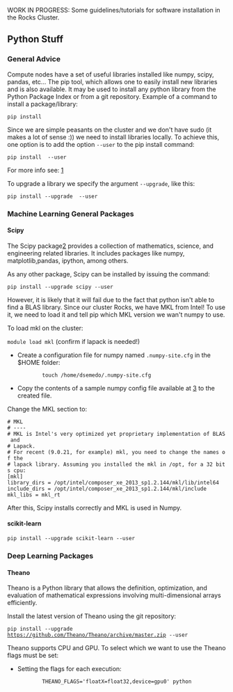 WORK IN PROGRESS: Some guidelines/tutorials for software installation in the Rocks Cluster.

== Python Stuff ==

=== General Advice ===

Compute nodes have a set of useful libraries installed like numpy, scipy, pandas, etc...
The pip tool, which allows one to easily install new libraries and is also available. It may be used to install any python library from the Python Package Index or from a git repository.
Example of a command to install a package/library:

<code>pip install <package_name></code>
 
Since we are simple peasants on the cluster and we don't have sudo (it makes a lot of sense :)) we need to install libraries locally.
To achieve this, one option is to add the option <code>--user</code> to the pip install command:

<code>pip install <package_name> --user</code>

For more info see: [http://pip-python3.readthedocs.org/en/latest/user_guide.html#user-installs]

To upgrade a library we specify the argument <code>--upgrade</code>, like this:

<code>pip install --upgrade <package_name> --user</code>

=== Machine Learning General Packages ===


==== Scipy ====

The Scipy package[https://www.scipy.org/] provides a collection of mathematics, science, and engineering related libraries. It includes packages like numpy, matplotlib,pandas, ipython, among others. 

As any other package, Scipy can be installed by issuing the command:

<code>pip install --upgrade scipy --user</code>

However, it is likely that it will fail due to the fact that python isn't able to find a BLAS library. Since our cluster Rocks, we have MKL from Intel! To use it, we need to load it and tell pip which MKL version we wan't numpy to use.

To load mkl on the cluster:

<code>module load mkl</code> (confirm if lapack is needed!)



* Create a configuration file for numpy named <code>.numpy-site.cfg</code> in the $HOME folder:

:: <code>touch /home/dsemedo/.numpy-site.cfg</code>
* Copy the contents of a sample numpy config file available at [https://github.com/numpy/numpy/blob/master/site.cfg.example] to the created file.

Change the MKL section to:
 
 # MKL
 # ----
 # MKL is Intel's very optimized yet proprietary implementation of BLAS and
 # Lapack.
 # For recent (9.0.21, for example) mkl, you need to change the names of the
 # lapack library. Assuming you installed the mkl in /opt, for a 32 bits cpu:
 [mkl]
 library_dirs = /opt/intel/composer_xe_2013_sp1.2.144/mkl/lib/intel64 
 include_dirs = /opt/intel/composer_xe_2013_sp1.2.144/mkl/include
 mkl_libs = mkl_rt


After this, Scipy installs correctly and MKL is used in Numpy.



==== scikit-learn ====

<code>pip install --upgrade scikit-learn --user</code>

=== Deep Learning Packages ===

==== Theano ====

Theano is a Python library that allows the definition, optimization, and evaluation of mathematical expressions involving multi-dimensional arrays efficiently. 

Install the latest version of Theano using the git repository:

<code>pip install --upgrade https://github.com/Theano/Theano/archive/master.zip --user</code>

Theano supports CPU and GPU. To select which we want to use the Theano flags must be set:

* Setting the flags for each execution:
::<code>THEANO_FLAGS='floatX=float32,device=gpu0'  python <script>.py</code>

* Alternatively we can create a config file:
::<code>echo -e "[global]\nfloatX=float32\ndevice = gpu0\n" > ~/.theanorc</code>
:With this config, Theano will attempt to use the GPU for computations. If it fails to find a GPU, it will fallback to the CPU.


Additionally, we want Theano to also use MKL:

* Modify Theano config file by adding:
 [blas]
 ldflags = -L/opt/intel/composer_xe_2013_sp1.2.144/mkl/lib/intel64 -L/opt/intel/composer_xe_2013_sp1.2.144/compiler/lib/intel64 -lmkl_gf_lp64 -lmkl_intel_lp64 -lmkl_intel_thread -lmkl_gnu_thread -lmkl_core -lmkl_vml_avx -lmkl_def -ldl -lpthread -lm -lmkl_rt -liomp5

For more info about Theano flags see[http://deeplearning.net/software/theano/library/config.html].

==== Lasagne ====

Lasagne is a lightweight library to build and train neural networks in Theano.
It depends on Theano, therefore it must be installed first. To install Lasagne:

<code>pip install --upgrade https://github.com/Lasagne/Lasagne/archive/master.zip --user</code>

Lasagne documentation: [http://lasagne.readthedocs.org/en/latest/index.html]



==== Keras ====

"Keras is a minimalist, highly modular neural networks library, written in Python and capable of running on top of either TensorFlow or Theano. It was developed with a focus on enabling fast experimentation. Being able to go from idea to result with the least possible delay is key to doing good research."

Dependencies:

* cv2 -> <code>pip install cv2 --user</code>


<code>pip install git+git://github.com/Theano/Theano.git --user</code>


Keras Documentation: [http://keras.io/]

=== Computer Vision Packages ===

==== scikit-image ====

<code>pip install --upgrade scikit-image --user</code>








== OpenCV ==

Steps for installing OpenCV 3.1.0 with extra modules (OpenCV contrib). OpenCV will be compiled with support for OpenCL, CUDA and MKL.

Downloading OpenCV: [http://opencv.org/downloads.html]

Extra modules must be downloaded from git.

 $ git clone https://github.com/Itseez/opencv_contrib


From now on, let <opencv_contrib_dir> be the the downloaded opencv_contrib folder.

Load necessary modules:
 $ module load cmake gnutools mkl python eigen hdf5
Compiling OpenCV:
 $ cd <opencv_source>
 $ mkdir build && cd "$_"
 $ cmake -D CMAKE_BUILD_TYPE=RELEASE -D CMAKE_INSTALL_PREFIX=<install_folder> -D INSTALL_C_EXAMPLES=OFF -D INSTALL_PYTHON_EXAMPLES=ON -D OPENCV_EXTRA_MODULES_PATH=<opencv_contrib_dir>/modules -D BUILD_EXAMPLES=ON -D ENABLE_FAST_MATH=1 -D CUDA_FAST_MATH=1 -D WITH_OPENCL=ON -D BUILD_opencv_python2=ON -D PYTHON_INCLUDE_DIR=/opt/python/include/python2.7 -D PYTHON_LIBRARY=/opt/python/lib/libpython2.7.so  ..
 $ make -j12
 $ make install
 $ ln -s $HOME/opencv_build/lib/python2.7/site-packages/cv2.so $HOME/.local/lib/cv2.so


To check if it installed correctly:
 $ python
 >>> import cv2

If the import succeeds then Python-OpenCV is installed.
 



==== Adding support for FFmpeg ====

Assuming that FFmpeg was compiled previously and the build directory is <ffmpeg_build>, the following environmental must be set:

 export LD_LIBRARY_PATH=<ffmpeg_build>/lib/:$LD_LIBRARY_PATH
 export PKG_CONFIG_PATH=$PKG_CONFIG_PATH:<ffmpeg_build>/lib/pkgconfig
 export PKG_CONFIG_LIBDIR=$PKG_CONFIG_LIBDIR:<ffmpeg_build>/lib/

Now, cmake should be able to find FFmpeg.

NOTE: FFmpeg must be compiled with the following options: <code>./configure --enable-nonfree --enable-pic --enable-shared</code>

=== Common Problems ===

==== IPPICV hash mismatch ====

While creating the makefile for compilation, the lib ippicv will be automatically downloaded. However, the md5sum of the downloaded file will not match the hardcoded hash on the cmake.

Instead of changing cmake we can manually download the file. Download URL: [https://raw.githubusercontent.com/Itseez/opencv_3rdparty/81a676001ca8075ada498583e4166079e5744668/ippicv/ippicv_linux_20151201.tgz]
Steps:

 $ mkdir <opencv_source>/3rdparty/ippicv/downloads/linux-808b791a6eac9ed78d32a7666804320e && cd "$_"
 $ wget https://raw.githubusercontent.com/Itseez/opencv_3rdparty/81a676001ca8075ada498583e4166079e5744668/ippicv/ippicv_linux_20151201.tgz
 $ cd ../../ && mkdir unpack && cd "$_"
 $ cp ../downloads/linux-808b791a6eac9ed78d32a7666804320e/ippicv_linux_20151201.tgz .
 $ tar zxvf ippicv_linux_20151201.tgz

Alternatively, one can pass the option <code>-D WITH_IPP=OFF</code> to the cmake call to compile without the IPPICV lib.